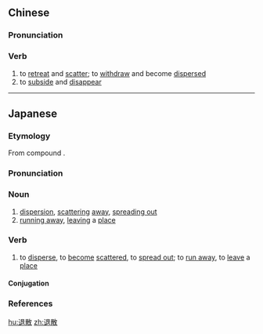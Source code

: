 ==Chinese==
{{zh-forms}}

===Pronunciation===
{{zh-pron
|m=tuìsàn
|cat=v
}}

===Verb===
{{zh-verb}}

# to [[retreat]] and [[scatter]]; to [[withdraw]] and become [[dispersed]]
# to [[subside]] and [[disappear]]

----

==Japanese==
{{ja-kanjitab|yomi=o|たい|さん}}

===Etymology===
From {{etyl|ltc|ja|sort=たいさん}} compound {{m|zh|退散|tr=thwoj<sup>H</sup> san<sup>H</sup>|lit=withdraw + scatter, disperse}}.

===Pronunciation===
{{ja-pron|yomi=goon|たいさん|acc=0|acc_ref=DJR}}

===Noun===
{{ja-noun|たいさん}}

# [[dispersion]], [[scattering]] [[away]], [[spread out|spreading out]]
# [[running away]], [[leaving]] a [[place]] {{qualifier|as when a group disperses}}

===Verb===
{{ja-verb-suru|たいさん|tr=intransitive}}

# to [[disperse]], to [[become]] [[scattered]], to [[spread out]]; to [[run away]], to [[leave]] a [[place]] {{qualifier|as when a group disperses}}

====Conjugation====
{{ja-suru|たいさん}}

===References===
<references/>

[[hu:退散]]
[[zh:退散]]